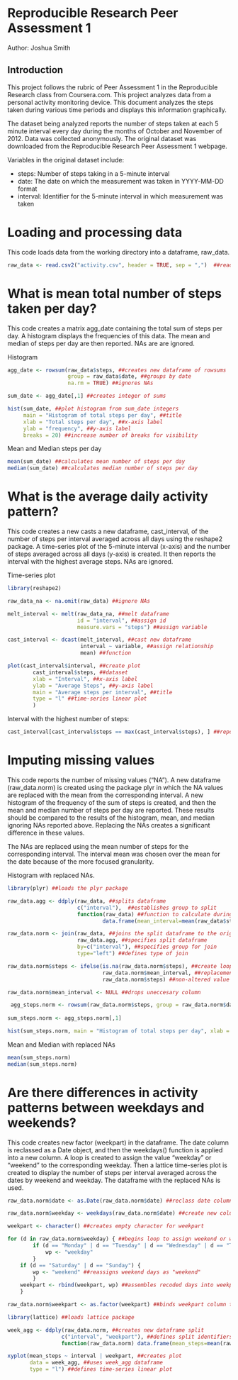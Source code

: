 # Reproducible Research Peer Assessment 1
Author: Joshua Smith

## Introduction
This project follows the rubric of Peer Assessment 1 in the    Reproducible Research class from Coursera.com. This project analyzes data from a personal activity monitoring device. This document analyzes the steps taken during various time periods and displays this information graphically. 

The dataset being analyzed reports the number of steps taken at each 5 minute interval
every day during the months of October and November of 2012. Data was collected
anonymously. The original dataset was downloaded from the Reproducible Research Peer Assessment 1 webpage.  

Variables in the original dataset include:  

- steps: Number of steps taking in a 5-minute interval
- date: The date on which the measurement was taken in YYYY-MM-DD format
- interval: Identifier for the 5-minute interval in which measurement was taken

# Loading and processing data

This code loads data from the working directory into a dataframe, raw_data.

```r
raw_data <- read.csv2("activity.csv", header = TRUE, sep = ",")  ##reads data from comma delimited csv document
```  

# What is mean total number of steps taken per day?

This code creates a matrix agg_date containing the total sum of steps per day. A histogram displays the frequencies of this data. The mean and median of steps per day are then reported. NAs are are ignored.


Histogram
```r
agg_date <- rowsum(raw_data$steps, ##creates new dataframe of rowsums
                   group = raw_data$date, ##groups by date
                   na.rm = TRUE) ##ignores NAs

sum_date <- agg_date[,1] ##creates integer of sums

hist(sum_date, ##plot histogram from sum_date integers
     main = "Histogram of total steps per day", ##title
     xlab = "Total steps per day", ##x-axis label
     ylab = "frequency", ##y-axis label
     breaks = 20) ##increase number of breaks for visibility
```

Mean and Median steps per day
```r
mean(sum_date) ##calculates mean number of steps per day
median(sum_date) ##calculates median number of steps per day
```

# What is the average daily activity pattern?

This code creates a new casts a new dataframe, cast_interval, of the number of steps per interval averaged across all days using the reshape2 package. A time-series plot of the 5-minute interval (x-axis) and the number of steps averaged across all days (y-axis) is created. It then reports the interval with the highest average steps. NAs are ignored.

Time-series plot
```r
library(reshape2)

raw_data_na <- na.omit(raw_data) ##ignore NAs

melt_interval <- melt(raw_data_na, ##melt dataframe
                      id = "interval", ##assign id
                      measure.vars = "steps") ##assign variable

cast_interval <- dcast(melt_interval, ##cast new dataframe
                       interval ~ variable, ##assign relationship
                       mean) ##function

plot(cast_interval$interval, ##create plot
        cast_interval$steps, ##dataset
        xlab = "Interval", ##x-axis label
        ylab = "Average Steps", ##y-axis label
        main = "Average steps per interval", ##title
        type = "l" ##time-series linear plot
        )
```

Interval with the highest number of steps:
```r
cast_interval[cast_interval$steps == max(cast_interval$steps), ] ##report interval with max number of steps and number of steps
```

# Imputing missing values

This code reports the number of missing values ("NA"). A new dataframe (raw_data.norm) is created using the package plyr in which the NA values are replaced with the mean from the corresponding interval. A new histogram of the frequency of the sum of steps is created, and then the mean and median number of steps per day are reported. These results should be compared to the results of the histogram, mean, and median ignoring NAs reported above. Replacing the NAs creates a significant difference in these values.  

The NAs are replaced using the mean number of steps for the corresponding interval. The interval mean was chosen over the mean for the date because of the more focused granularity.  

Histogram with replaced NAs.
```r

library(plyr) ##loads the plyr package

raw_data.agg <- ddply(raw_data, ##splits dataframe
                      c("interval"),  ##establishes group to split
                      function(raw_data) ##function to calculate during split
                              data.frame(mean_interval=mean(raw_data$steps, na.rm=TRUE)))

raw_data.norm <- join(raw_data, ##joins the split dataframe to the original dataframe
                      raw_data.agg, ##specifies split dataframe
                      by=c("interval"), ##specifies group for join
                      type="left") ##defines type of join

raw_data.norm$steps <- ifelse(is.na(raw_data.norm$steps), ##create loop function identifying NA, replaces NA
                              raw_data.norm$mean_interval, ##replacement value
                              raw_data.norm$steps) ##non-altered value

raw_data.norm$mean_interval <- NULL ##drops uneccesary column

 agg_steps.norm <- rowsum(raw_data.norm$steps, group = raw_data.norm$date, na.rm = TRUE)
 
sum_steps.norm <- agg_steps.norm[,1]

hist(sum_steps.norm, main = "Histogram of total steps per day", xlab = "Total steps per day", ylab = "frequency", breaks = 20)
```

Mean and Median with replaced NAs
```r
mean(sum_steps.norm)
median(sum_steps.norm)
```

# Are there differences in activity patterns between weekdays and weekends?

This code creates new factor (weekpart) in the dataframe. The date column is reclassed as a Date object, and then the weekdays() function is applied into a new column. A loop is created to assign the value "weekday" or "weekend" to the corresponding weekday. Then a lattice time-series plot is created to display the number of steps per interval averaged across the dates by weekend and weekday. The dataframe with the replaced NAs is used.

```r
raw_data.norm$date <- as.Date(raw_data.norm$date) ##reclass date column as class type date

raw_data.norm$weekday <- weekdays(raw_data.norm$date) ##create new column associating the weekday with the date

weekpart <- character() ##creates empty character for weekpart

for (d in raw_data.norm$weekday) { ##begins loop to assign weekend or weekday to each date
        if (d == "Monday" | d == "Tuesday" | d == "Wednesday" | d == "Thursday" | d == "Friday") { ##reassigns weekdays as "weekday"
        	wp <- "weekday"
		}
	if (d == "Saturday" | d == "Sunday") {
		wp <- "weekend" ##reassigns weekend days as "weekend"
		}
	weekpart <- rbind(weekpart, wp) ##assembles recoded days into weekpart character. 
	}

raw_data.norm$weekpart <- as.factor(weekpart) ##binds weekpart column to dataframe

library(lattice) ##loads lattice package

week_agg <- ddply(raw_data.norm, ##creates new dataframe split
                 c("interval", "weekpart"), ##defines split identifiers
                 function(raw_data.norm) data.frame(mean_steps=mean(raw_data.norm$steps))) ##defines function

xyplot(mean_steps ~ interval | weekpart, ##creates plot
       data = week_agg, ##uses week_agg dataframe
       type = "l") ##defines time-series linear plot
```


